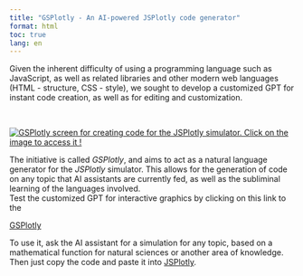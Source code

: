 ```yaml
---
title: "GSPlotly - An AI-powered JSPlotly code generator"
format: html
toc: true
lang: en
---
```


| Given the inherent difficulty of using a programming language such as JavaScript, as well as related libraries and other modern web languages (HTML - structure, CSS - style), we sought to develop a customized GPT for instant code creation, as well as for editing and customization.
\

[![GSPlotly screen for creating code for the JSPlotly simulator. Click on the image to access it !](gsplotly_tela.png)](https://chatgpt.com/g/g-6819fbb8d2d08191bf7d50a3dbeadb0d-gsplotly)

| The initiative is called *GSPlotly*, and aims to act as a natural language generator for the *JSPlotly* simulator. This allows for the generation of code on any topic that AI assistants are currently fed, as well as the subliminal learning of the languages involved.

<!-- | Try *GSPlotly* at this [link](https://chatgpt.com/g/g-6819fbb8d2d08191bf7d50a3dbeadb0d-gsplotly). To do so, request the simulation of any theme based on a mathematical function for natural sciences or another area of knowledge, copy the generated code, and run it in *JSPlotly*. -->

| Test the customized GPT for interactive graphics by clicking on this link to the 
:::{.html}
<a href="https://chatgpt.com/g/g-6819fbb8d2d08191bf7d50a3dbeadb0d-gsplotly"
target="_blank"
onclick="gtag(‘event’, ‘GSPlotly_Click’, {
‘event_category’: ‘Interactions’,
‘event_label’: ‘GPT’
});"> GSPlotly
</a>
:::

| To use it, ask the AI assistant for a simulation for any topic, based on a mathematical function for natural sciences or another area of knowledge. Then just copy the code and paste it into [JSPlotly](JSPlotly_v1.html){target="_blank"}.




